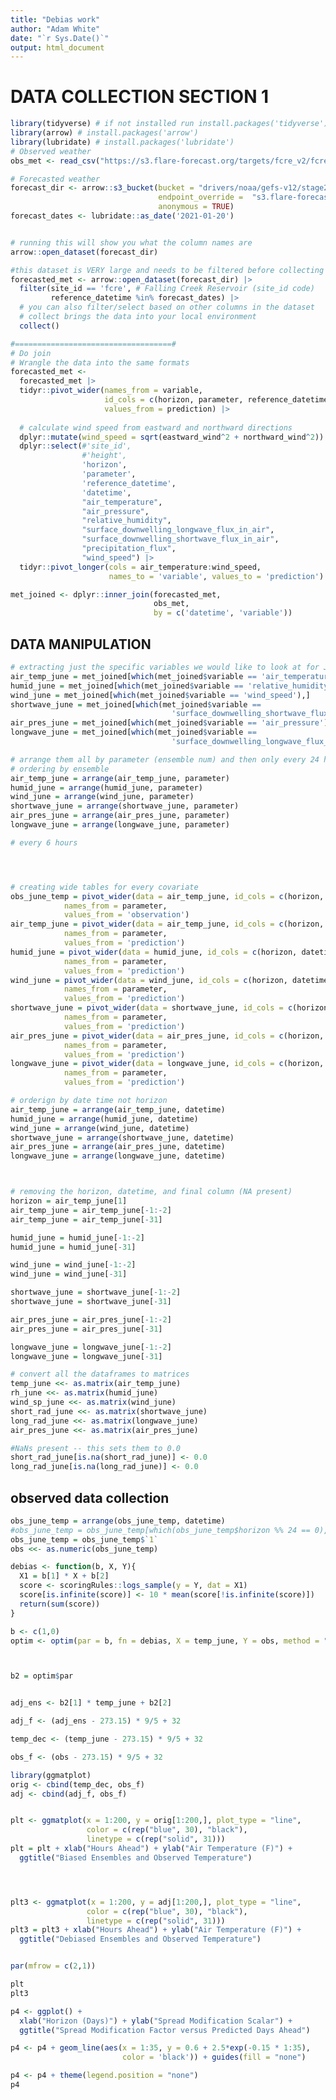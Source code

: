 ```yaml
---
title: "Debias work"
author: "Adam White"
date: "`r Sys.Date()`"
output: html_document
---
```


# DATA COLLECTION SECTION 1
```r

library(tidyverse) # if not installed run install.packages('tidyverse')
library(arrow) # install.packages('arrow')
library(lubridate) # install.packages('lubridate')
# Observed weather
obs_met <- read_csv("https://s3.flare-forecast.org/targets/fcre_v2/fcre/observed-met_fcre.csv")

# Forecasted weather
forecast_dir <- arrow::s3_bucket(bucket = "drivers/noaa/gefs-v12/stage2/parquet/0",
                                 endpoint_override =  "s3.flare-forecast.org", 
                                 anonymous = TRUE)
forecast_dates <- lubridate::as_date('2021-01-20')


# running this will show you what the column names are
arrow::open_dataset(forecast_dir) 

#this dataset is VERY large and needs to be filtered before collecting
forecasted_met <- arrow::open_dataset(forecast_dir) |> 
  filter(site_id == 'fcre', # Falling Creek Reservoir (site_id code)
         reference_datetime %in% forecast_dates) |> 
  # you can also filter/select based on other columns in the dataset
  # collect brings the data into your local environment
  collect()

#===================================#
# Do join
# Wrangle the data into the same formats
forecasted_met <- 
  forecasted_met |> 
  tidyr::pivot_wider(names_from = variable, 
                     id_cols = c(horizon, parameter, reference_datetime, datetime),
                     values_from = prediction) |>
  
  # calculate wind speed from eastward and northward directions
  dplyr::mutate(wind_speed = sqrt(eastward_wind^2 + northward_wind^2)) |> 
  dplyr::select(#'site_id', 
                #'height',
                'horizon',
                'parameter',
                'reference_datetime', 
                'datetime', 
                "air_temperature",
                "air_pressure",
                "relative_humidity",
                "surface_downwelling_longwave_flux_in_air", 
                "surface_downwelling_shortwave_flux_in_air",
                "precipitation_flux",
                "wind_speed") |> 
  tidyr::pivot_longer(cols = air_temperature:wind_speed,
                      names_to = 'variable', values_to = 'prediction') 

met_joined <- dplyr::inner_join(forecasted_met, 
                                obs_met, 
                                by = c('datetime', 'variable'))
```


## DATA MANIPULATION
```r
# extracting just the specific variables we would like to look at for June
air_temp_june = met_joined[which(met_joined$variable == 'air_temperature'),]
humid_june = met_joined[which(met_joined$variable == 'relative_humidity'),]
wind_june = met_joined[which(met_joined$variable == 'wind_speed'),]
shortwave_june = met_joined[which(met_joined$variable == 
                                    'surface_downwelling_shortwave_flux_in_air'),]
air_pres_june = met_joined[which(met_joined$variable == 'air_pressure'),]
longwave_june = met_joined[which(met_joined$variable == 
                                    'surface_downwelling_longwave_flux_in_air'),]

# arrange them all by parameter (ensemble num) and then only every 24 hours
# ordering by ensemble
air_temp_june = arrange(air_temp_june, parameter)
humid_june = arrange(humid_june, parameter)
wind_june = arrange(wind_june, parameter)
shortwave_june = arrange(shortwave_june, parameter)
air_pres_june = arrange(air_pres_june, parameter)
longwave_june = arrange(longwave_june, parameter)

# every 6 hours




# creating wide tables for every covariate
obs_june_temp = pivot_wider(data = air_temp_june, id_cols = c(horizon, datetime), 
            names_from = parameter, 
            values_from = 'observation')
air_temp_june = pivot_wider(data = air_temp_june, id_cols = c(horizon, datetime), 
            names_from = parameter, 
            values_from = 'prediction')
humid_june = pivot_wider(data = humid_june, id_cols = c(horizon, datetime), 
            names_from = parameter, 
            values_from = 'prediction')
wind_june = pivot_wider(data = wind_june, id_cols = c(horizon, datetime), 
            names_from = parameter, 
            values_from = 'prediction')
shortwave_june = pivot_wider(data = shortwave_june, id_cols = c(horizon, datetime), 
            names_from = parameter, 
            values_from = 'prediction')
air_pres_june = pivot_wider(data = air_pres_june, id_cols = c(horizon, datetime), 
            names_from = parameter, 
            values_from = 'prediction')
longwave_june = pivot_wider(data = longwave_june, id_cols = c(horizon, datetime), 
            names_from = parameter, 
            values_from = 'prediction')

# orderign by date time not horizon 
air_temp_june = arrange(air_temp_june, datetime)
humid_june = arrange(humid_june, datetime)
wind_june = arrange(wind_june, datetime)
shortwave_june = arrange(shortwave_june, datetime)
air_pres_june = arrange(air_pres_june, datetime)
longwave_june = arrange(longwave_june, datetime)



# removing the horizon, datetime, and final column (NA present)
horizon = air_temp_june[1]
air_temp_june = air_temp_june[-1:-2]
air_temp_june = air_temp_june[-31]

humid_june = humid_june[-1:-2]
humid_june = humid_june[-31]

wind_june = wind_june[-1:-2]
wind_june = wind_june[-31]

shortwave_june = shortwave_june[-1:-2]
shortwave_june = shortwave_june[-31]

air_pres_june = air_pres_june[-1:-2]
air_pres_june = air_pres_june[-31]

longwave_june = longwave_june[-1:-2]
longwave_june = longwave_june[-31]

# convert all the dataframes to matrices
temp_june <<- as.matrix(air_temp_june)
rh_june <<- as.matrix(humid_june)
wind_sp_june <<- as.matrix(wind_june)
short_rad_june <<- as.matrix(shortwave_june)
long_rad_june <<- as.matrix(longwave_june)
air_pres_june <<- as.matrix(air_pres_june)

#NaNs present -- this sets them to 0.0
short_rad_june[is.na(short_rad_june)] <- 0.0
long_rad_june[is.na(long_rad_june)] <- 0.0
```


## observed data collection
```r
obs_june_temp = arrange(obs_june_temp, datetime)
#obs_june_temp = obs_june_temp[which(obs_june_temp$horizon %% 24 == 0), ]
obs_june_temp = obs_june_temp$`1`
obs <<- as.numeric(obs_june_temp)
```



```r

debias <- function(b, X, Y){
  X1 = b[1] * X + b[2]
  score <- scoringRules::logs_sample(y = Y, dat = X1)
  score[is.infinite(score)] <- 10 * mean(score[!is.infinite(score)])
  return(sum(score))
}

b <- c(1,0)
optim <- optim(par = b, fn = debias, X = temp_june, Y = obs, method = "BFGS")



b2 = optim$par


adj_ens <- b2[1] * temp_june + b2[2]

adj_f <- (adj_ens - 273.15) * 9/5 + 32

temp_dec <- (temp_june - 273.15) * 9/5 + 32

obs_f <- (obs - 273.15) * 9/5 + 32
```

```r
library(ggmatplot)
orig <- cbind(temp_dec, obs_f)
adj <- cbind(adj_f, obs_f)


plt <- ggmatplot(x = 1:200, y = orig[1:200,], plot_type = "line",
                 color = c(rep("blue", 30), "black"),
                 linetype = c(rep("solid", 31))) 
plt = plt + xlab("Hours Ahead") + ylab("Air Temperature (F)") +
  ggtitle("Biased Ensembles and Observed Temperature")




plt3 <- ggmatplot(x = 1:200, y = adj[1:200,], plot_type = "line",
                 color = c(rep("blue", 30), "black"),
                 linetype = c(rep("solid", 31))) 
plt3 = plt3 + xlab("Hours Ahead") + ylab("Air Temperature (F)") +
  ggtitle("Debiased Ensembles and Observed Temperature")


par(mfrow = c(2,1))

plt
plt3
````






```r



p4 <- ggplot() + 
  xlab("Horizon (Days)") + ylab("Spread Modification Scalar") + 
  ggtitle("Spread Modification Factor versus Predicted Days Ahead")

p4 <- p4 + geom_line(aes(x = 1:35, y = 0.6 + 2.5*exp(-0.15 * 1:35), 
                         color = 'black')) + guides(fill = "none")

p4 <- p4 + theme(legend.position = "none")
p4






````
